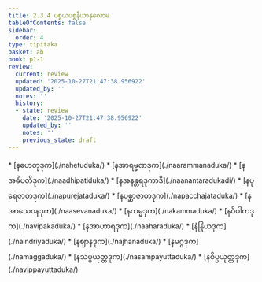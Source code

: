 ```yaml
---
title: 2.3.4 ပစ္စယပစ္စနီယာနုလောမ
tableOfContents: false
sidebar:
  order: 4
type: tipitaka
basket: ab
book: p1-1
review:
  current: review
  updated: '2025-10-27T21:47:38.956922'
  updated_by: ''
  notes: ''
  history:
  - state: review
    date: '2025-10-27T21:47:38.956922'
    updated_by: ''
    notes: ''
    previous_state: draft
---
```



<ReviewStatus review={frontmatter.review} showDetails={true} />

<HypothesisAnnotation frontmatter={frontmatter} />

<DynamicBreadcrumb />



<TableOfContents book="p1-1" section="2.3.4">
* [နဟေတုဒုက](./nahetuduka/)
* [နအာရမ္မဏဒုက](./naarammanaduka/)
* [နအဓိပတိဒုက](./naadhipatiduka/)
* [နအနန္တရဒုကာဒိ](./naanantaradukadi/)
* [နပုရေဇာတဒုက](./napurejataduka/)
* [နပစ္ဆာဇာတဒုက](./napacchajataduka/)
* [နအာသေဝနဒုက](./naasevanaduka/)
* [နကမ္မဒုက](./nakammaduka/)
* [နဝိပါကဒုက](./navipakaduka/)
* [နအာဟာရဒုက](./naaharaduka/)
* [နဲန္ဒြိယဒုက](./naindriyaduka/)
* [နဈာနဒုက](./najhanaduka/)
* [နမဂ္ဂဒုက](./namaggaduka/)
* [နသမ္ပယုတ္တဒုက](./nasampayuttaduka/)
* [နဝိပ္ပယုတ္တဒုက](./navippayuttaduka/)
</TableOfContents>